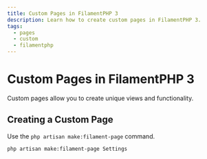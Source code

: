 ```yaml
---
title: Custom Pages in FilamentPHP 3
description: Learn how to create custom pages in FilamentPHP 3.
tags:
  - pages
  - custom
  - filamentphp
---
```


# Custom Pages in FilamentPHP 3

Custom pages allow you to create unique views and functionality.

## Creating a Custom Page

Use the `php artisan make:filament-page` command.

```bash
php artisan make:filament-page Settings